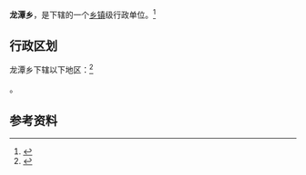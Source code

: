 {{中国乡级行政区|53/04/28/201/000}}

'''龙潭乡'''，是{{PRC admin/fullname|53/04/28/201/000|3}}下辖的一个[[乡镇|乡镇]]级行政单位。<ref>{{PRC admin/ref sgc|{{PRC admin/parent|53/04/28/201/000}}}}</ref>

== 行政区划 ==

龙潭乡下辖以下地区：<ref>{{PRC admin/ref sgc|53/04/28/201/000}}</ref>

{{PRC admin/children|53/04/28/201/000}}。

== 参考资料 ==

{{reflist}}

{{行政区划小作品}}
{{PRC admin/navcat|53/04/28/201/000}}